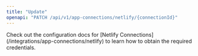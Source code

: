 ```yaml
---
title: "Update"
openapi: "PATCH /api/v1/app-connections/netlify/{connectionId}"
---
```


<Note>
    Check out the configuration docs for [Netlify Connections](/integrations/app-connections/netlify) to learn how to obtain the required credentials.
</Note>
